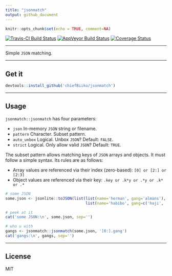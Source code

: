 ```yaml
---
title: "jsonmatch"
output: github_document
---
```


```r
knitr::opts_chunk$set(echo = TRUE, comment=NA)
```

[![Travis-CI Build Status](https://travis-ci.org/chiefBiiko/jsonmatch.svg?branch=master)](https://travis-ci.org/chiefBiiko/jsonmatch) [![AppVeyor Build Status](https://ci.appveyor.com/api/projects/status/github/chiefBiiko/jsonmatch?branch=master&svg=true)](https://ci.appveyor.com/project/chiefBiiko/jsonmatch) [![Coverage Status](https://codecov.io/gh/chiefBiiko/jsonmatch/branch/master/graph/badge.svg)](https://codecov.io/gh/chiefBiiko/jsonmatch)

***

Simple `JSON` matching.

***

## Get it

```r
devtools::install_github('chiefBiiko/jsonmatch')
```

***

## Usage

`jsonmatch::jsonmatch` has four parameters:

+ `json` In-memory `JSON` string or filename.
+ `pattern` Character. Subset pattern.
+ `auto_unbox` Logical. Unbox `JSON`? Default: `FALSE`.
+ `strict` Logical. Only allow valid `JSON`? Default: `TRUE`.

The subset pattern allows matching keys of `JSON` arrays and objects. It must follow a simple syntax. Its rules are as follows:

+ Array values are referenced via their index (zero-based): 
`[0] or [2:] or [2:3]`
+ Object values are referenced via their key: 
`.key or .k*y or .*y or .k* or .*`

```r
# some JSON
some.json <- jsonlite::toJSON(list(list(name='herman', gang='almans'), 
                                   list(name='habibo', gang=c('haji', '419'))))

# peek at it
cat('some JSON:\n', some.json, sep='')
```

```r
# who u with
gangs <- jsonmatch::jsonmatch(some.json, '[0:].gang')
cat('gangs:\n', gangs, sep='')
```

***

## License

MIT
